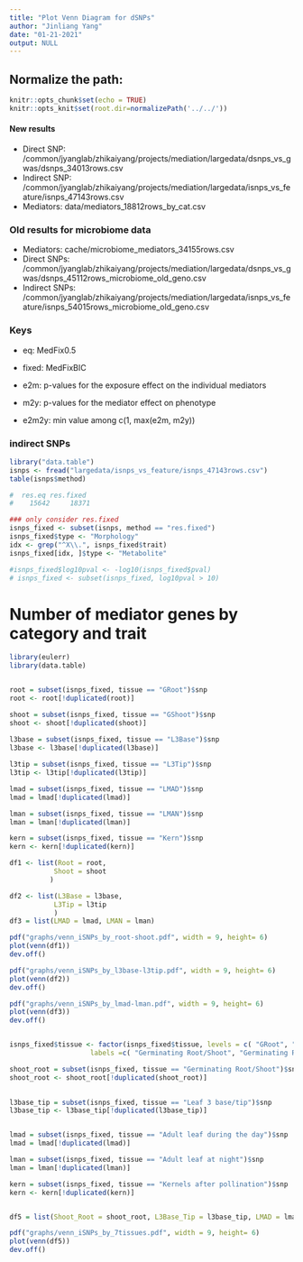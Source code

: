 ```yaml
---
title: "Plot Venn Diagram for dSNPs"
author: "Jinliang Yang"
date: "01-21-2021"
output: NULL
---
```



## Normalize the path:

```r
knitr::opts_chunk$set(echo = TRUE) 
knitr::opts_knit$set(root.dir=normalizePath('../../')) 
```

#### New results

- Direct SNP: /common/jyanglab/zhikaiyang/projects/mediation/largedata/dsnps_vs_gwas/dsnps_34013rows.csv
- Indirect SNP: /common/jyanglab/zhikaiyang/projects/mediation/largedata/isnps_vs_feature/isnps_47143rows.csv
- Mediators: data/mediators_18812rows_by_cat.csv

### Old results for microbiome data

- Mediators: cache/microbiome_mediators_34155rows.csv
- Direct SNPs: /common/jyanglab/zhikaiyang/projects/mediation/largedata/dsnps_vs_gwas/dsnps_45112rows_microbiome_old_geno.csv
- Indirect SNPs: /common/jyanglab/zhikaiyang/projects/mediation/largedata/isnps_vs_feature/isnps_54015rows_microbiome_old_geno.csv

### Keys

- eq: MedFix0.5
- fixed: MedFixBIC

- e2m: p-values for the exposure effect on the individual mediators
- m2y: p-values for the mediator effect on phenotype
- e2m2y: min value among c(1, max(e2m, m2y))

### indirect SNPs

```r
library("data.table")
isnps <- fread("largedata/isnps_vs_feature/isnps_47143rows.csv")
table(isnps$method)

#  res.eq res.fixed
#    15642     18371

### only consider res.fixed
isnps_fixed <- subset(isnps, method == "res.fixed")
isnps_fixed$type <- "Morphology"
idx <- grep("^X\\.", isnps_fixed$trait)
isnps_fixed[idx, ]$type <- "Metabolite"

#isnps_fixed$log10pval <- -log10(isnps_fixed$pval)
# isnps_fixed <- subset(isnps_fixed, log10pval > 10)
```


# Number of mediator genes by category and trait

```r
library(eulerr)
library(data.table)


root = subset(isnps_fixed, tissue == "GRoot")$snp
root <- root[!duplicated(root)]

shoot = subset(isnps_fixed, tissue == "GShoot")$snp
shoot <- shoot[!duplicated(shoot)]
  
l3base = subset(isnps_fixed, tissue == "L3Base")$snp
l3base <- l3base[!duplicated(l3base)]

l3tip = subset(isnps_fixed, tissue == "L3Tip")$snp
l3tip <- l3tip[!duplicated(l3tip)]

lmad = subset(isnps_fixed, tissue == "LMAD")$snp
lmad = lmad[!duplicated(lmad)]

lman = subset(isnps_fixed, tissue == "LMAN")$snp
lman = lman[!duplicated(lman)]

kern = subset(isnps_fixed, tissue == "Kern")$snp
kern <- kern[!duplicated(kern)]

df1 <- list(Root = root,
           Shoot = shoot
          )

df2 <- list(L3Base = l3base,
           L3Tip = l3tip
           )
df3 = list(LMAD = lmad, LMAN = lman)

pdf("graphs/venn_iSNPs_by_root-shoot.pdf", width = 9, height= 6)
plot(venn(df1))
dev.off()

pdf("graphs/venn_iSNPs_by_l3base-l3tip.pdf", width = 9, height= 6)
plot(venn(df2))
dev.off()

pdf("graphs/venn_iSNPs_by_lmad-lman.pdf", width = 9, height= 6)
plot(venn(df3))
dev.off()


isnps_fixed$tissue <- factor(isnps_fixed$tissue, levels = c( "GRoot", "GShoot", "L3Base", "L3Tip", "LMAD", "LMAN","Kern"),
                    labels =c( "Germinating Root/Shoot", "Germinating Root/Shoot", "Leaf 3 base/tip", "Leaf 3 base/tip", "Adult leaf during the day", "Adult leaf at night","Kernels after pollination"))

shoot_root = subset(isnps_fixed, tissue == "Germinating Root/Shoot")$snp
shoot_root <- shoot_root[!duplicated(shoot_root)]

  
l3base_tip = subset(isnps_fixed, tissue == "Leaf 3 base/tip")$snp
l3base_tip <- l3base_tip[!duplicated(l3base_tip)]


lmad = subset(isnps_fixed, tissue == "Adult leaf during the day")$snp
lmad = lmad[!duplicated(lmad)]

lman = subset(isnps_fixed, tissue == "Adult leaf at night")$snp
lman = lman[!duplicated(lman)]

kern = subset(isnps_fixed, tissue == "Kernels after pollination")$snp
kern <- kern[!duplicated(kern)]


df5 = list(Shoot_Root = shoot_root, L3Base_Tip = l3base_tip, LMAD = lmad, LMAN = lman, Kern = kern)

pdf("graphs/venn_iSNPs_by_7tissues.pdf", width = 9, height= 6)
plot(venn(df5))
dev.off()

```




